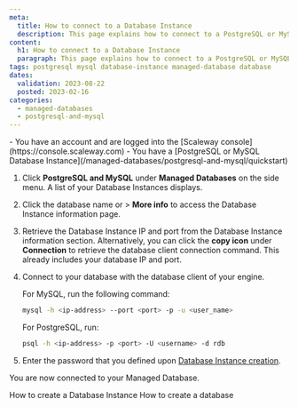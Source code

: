 ```yaml
---
meta:
  title: How to connect to a Database Instance
  description: This page explains how to connect to a PostgreSQL or MySQL Database Instance
content:
  h1: How to connect to a Database Instance
  paragraph: This page explains how to connect to a PostgreSQL or MySQL Database Instance
tags: postgresql mysql database-instance managed-database database
dates:
  validation: 2023-08-22
  posted: 2023-02-16
categories:
  - managed-databases
  - postgresql-and-mysql
---
```


<Macro id="iam-requirements" />

<Message type="requirement">
- You have an account and are logged into the [Scaleway console](https://console.scaleway.com)
- You have a [PostgreSQL or MySQL Database Instance](/managed-databases/postgresql-and-mysql/quickstart)
</Message>


1. Click **PostgreSQL and MySQL** under **Managed Databases** on the side menu. A list of your Database Instances displays.
2. Click the database name or <Icon name="more" /> > **More info** to access the Database Instance information page.
3. Retrieve the Database Instance IP and port from the Database Instance information section.
    <Message type="note">
    Alternatively, you can click the **copy icon** under **Connection** to retrieve the database client connection command. This already includes your database IP and port.
    </Message>
4. Connect to your database with the database client of your engine.

    For MySQL, run the following command:
    ```bash
    mysql -h <ip-address> --port <port> -p -u <user_name>
    ```

    For PostgreSQL, run:
    ```bash
    psql -h <ip-address> -p <port> -U <username> -d rdb
    ```
5. Enter the password that you defined upon [Database Instance creation](/managed-databases/postgresql-and-mysql/how-to/create-a-database).

  You are now connected to your Managed Database.

<Navigation title="See also">
  <PreviousButton to="/managed-databases/postgresql-and-mysql/how-to/create-a-database">How to create a Database Instance</PreviousButton>
  <NextButton to="/managed-databases/postgresql-and-mysql/how-to/add-a-database">How to create a database</NextButton>
</Navigation>